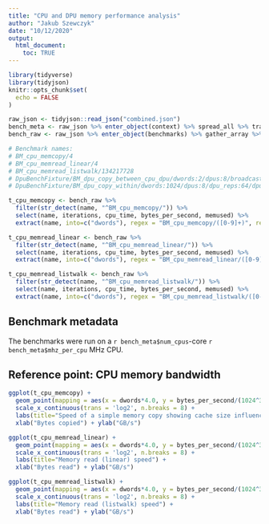 ```yaml
---
title: "CPU and DPU memory performance analysis"
author: "Jakub Szewczyk"
date: "10/12/2020"
output:
  html_document:
    toc: TRUE
---
```


```r
library(tidyverse)
library(tidyjson)
knitr::opts_chunk$set(
  echo = FALSE
)
```

```r
raw_json <- tidyjson::read_json("combined.json")
bench_meta <- raw_json %>% enter_object(context) %>% spread_all %>% transpose %>% simplify_all %>% `[[`(1)
bench_raw <- raw_json %>% enter_object(benchmarks) %>% gather_array %>% spread_all
```

```r
# Benchmark names:
# BM_cpu_memcopy/4
# BM_cpu_memread_linear/4
# BM_cpu_memread_listwalk/134217728
# DpuBenchFixture/BM_dpu_copy_between_cpu_dpu/dwords:2/dpus:8/broadcast:0/to_dpu:0/mram:1/real_time
# DpuBenchFixture/BM_dpu_copy_within/dwords:1024/dpus:8/dpu_reps:64/dpu_threads:12/mram:1/real_time

t_cpu_memcopy <- bench_raw %>%
  filter(str_detect(name, "^BM_cpu_memcopy/")) %>%
  select(name, iterations, cpu_time, bytes_per_second, memused) %>%
  extract(name, into=c("dwords"), regex = "BM_cpu_memcopy/([0-9]+)", remove=TRUE, convert = TRUE)

t_cpu_memread_linear <- bench_raw %>%
  filter(str_detect(name, "^BM_cpu_memread_linear/")) %>%
  select(name, iterations, cpu_time, bytes_per_second, memused) %>%
  extract(name, into=c("dwords"), regex = "BM_cpu_memread_linear/([0-9]+)", remove=TRUE, convert = TRUE)

t_cpu_memread_listwalk <- bench_raw %>%
  filter(str_detect(name, "^BM_cpu_memread_listwalk/")) %>%
  select(name, iterations, cpu_time, bytes_per_second, memused) %>%
  extract(name, into=c("dwords"), regex = "BM_cpu_memread_listwalk/([0-9]+)", remove=TRUE, convert = TRUE)

```

## Benchmark metadata

The benchmarks were run on a `r bench_meta$num_cpus`-core `r bench_meta$mhz_per_cpu` MHz CPU.

## Reference point: CPU memory bandwidth

```r
ggplot(t_cpu_memcopy) +
  geom_point(mapping = aes(x = dwords*4.0, y = bytes_per_second/(1024^3))) +
  scale_x_continuous(trans = 'log2', n.breaks = 8) +
  labs(title="Speed of a simple memory copy showing cache size influence") +
  xlab("Bytes copied") + ylab("GB/s")
```

```r
ggplot(t_cpu_memread_linear) +
  geom_point(mapping = aes(x = dwords*4.0, y = bytes_per_second/(1024^3))) +
  scale_x_continuous(trans = 'log2', n.breaks = 8) +
  labs(title="Memory read (linear) speed") +
  xlab("Bytes read") + ylab("GB/s")
```

```r
ggplot(t_cpu_memread_listwalk) +
  geom_point(mapping = aes(x = dwords*4.0, y = bytes_per_second/(1024^3))) +
  scale_x_continuous(trans = 'log2', n.breaks = 8) +
  labs(title="Memory read (listwalk) speed") +
  xlab("Bytes read") + ylab("GB/s")
```



